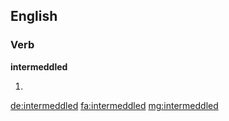 ==English==

===Verb===
'''intermeddled'''

# {{past of|intermeddle}}

[[de:intermeddled]]
[[fa:intermeddled]]
[[mg:intermeddled]]